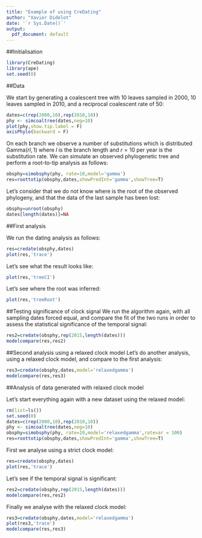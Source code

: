 ```yaml
---
title: "Example of using CreDating"
author: "Xavier Didelot"
date: '`r Sys.Date()`'
output:
  pdf_document: default
---
```


##Initialisation

```r
library(CreDating)
library(ape)
set.seed(0)
```

##Data

We start by generating a coalescent tree with 10 leaves sampled in 2000, 10 leaves sampled in 2010, and
a reciprocal coalescent rate of 50:

```r
dates=c(rep(2000,10),rep(2010,10))
phy <- simcoaltree(dates,neg=10)
plot(phy,show.tip.label = F)
axisPhylo(backward = F)
```

On each branch we observe a number of substitutions which is distributed $\mathrm{Gamma}(rl,1)$
where $l$ is the branch length and 
$r=10$ per year is the substitution rate. We can simulate an observed phylogenetic tree
and perform a root-to-tip analysis as follows:

```r
obsphy=simobsphy(phy, rate=10,model='gamma')
res=roottotip(obsphy,dates,showPredInt='gamma',showTree=T)
```

Let's consider that we do not know where is the root of the observed phylogeny, and that the data of the last sample has been lost:

```r
obsphy=unroot(obsphy)
dates[length(dates)]=NA
```


##First analysis

We run the dating analysis as follows:

```r
res=credate(obsphy,dates)
plot(res,'trace')
```

Let's see what the result looks like:
```r
plot(res,'treeCI')
```

Let's see where the root was inferred:
```r
plot(res,'treeRoot')
```

##Testing significance of clock signal
We run the algorithm again, with all sampling dates forced equal, and compare the fit of the two runs
in order to assess the statistical significance of the temporal signal:
```r
res2=credate(obsphy,rep(2015,length(dates)))
modelcompare(res,res2)
```

##Second analysis using a relaxed clock model
Let's do another analysis, using a relaxed clock model, and compare to the first analysis:
```r
res3=credate(obsphy,dates,model='relaxedgamma')
modelcompare(res,res3)
```

##Analysis of data generated with relaxed clock model

Let's start everything again with a new dataset using the relaxed model:
```r
rm(list=ls())
set.seed(0)
dates=c(rep(2000,10),rep(2010,10))
phy <- simcoaltree(dates,neg=10)
obsphy=simobsphy(phy, rate=10,model='relaxedgamma',ratevar = 100)
res=roottotip(obsphy,dates,showPredInt='gamma',showTree=T)
```
First we analyse using a strict clock model:
```r
res=credate(obsphy,dates)
plot(res,'trace')
```

Let's see if the temporal signal is significant:
```r
res2=credate(obsphy,rep(2015,length(dates)))
modelcompare(res,res2)
```

Finally we analyse with the relaxed clock model:
```r
res3=credate(obsphy,dates,model='relaxedgamma')
plot(res3,'trace')
modelcompare(res,res3)
```
